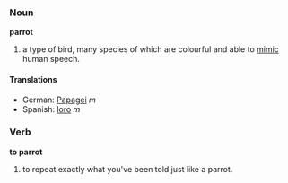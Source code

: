 ===Noun===
'''parrot'''

# a type of bird, many species of which are colourful and able to [[mimic]] human speech.

====Translations====
*German: [[Papagei]] ''m''
*Spanish: [[loro]] ''m''

===Verb===
'''to parrot'''

# to repeat exactly what you've been told just like a parrot.